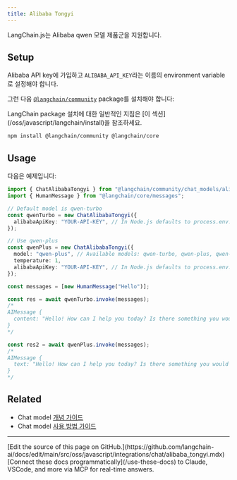 ```yaml
---
title: Alibaba Tongyi
---
```


LangChain.js는 Alibaba qwen 모델 제품군을 지원합니다.

## Setup

Alibaba API key에 가입하고 `ALIBABA_API_KEY`라는 이름의 environment variable로 설정해야 합니다.

그런 다음 [`@langchain/community`](https://www.npmjs.com/package/@langchain/community) package를 설치해야 합니다:

<Tip>
LangChain package 설치에 대한 일반적인 지침은 [이 섹션](/oss/javascript/langchain/install)을 참조하세요.
</Tip>

```bash npm
npm install @langchain/community @langchain/core
```

## Usage

다음은 예제입니다:

```typescript
import { ChatAlibabaTongyi } from "@langchain/community/chat_models/alibaba_tongyi";
import { HumanMessage } from "@langchain/core/messages";

// Default model is qwen-turbo
const qwenTurbo = new ChatAlibabaTongyi({
  alibabaApiKey: "YOUR-API-KEY", // In Node.js defaults to process.env.ALIBABA_API_KEY
});

// Use qwen-plus
const qwenPlus = new ChatAlibabaTongyi({
  model: "qwen-plus", // Available models: qwen-turbo, qwen-plus, qwen-max
  temperature: 1,
  alibabaApiKey: "YOUR-API-KEY", // In Node.js defaults to process.env.ALIBABA_API_KEY
});

const messages = [new HumanMessage("Hello")];

const res = await qwenTurbo.invoke(messages);
/*
AIMessage {
  content: "Hello! How can I help you today? Is there something you would like to talk about or ask about? I'm here to assist you with any questions you may have.",
}
*/

const res2 = await qwenPlus.invoke(messages);
/*
AIMessage {
  text: "Hello! How can I help you today? Is there something you would like to talk about or ask about? I'm here to assist you with any questions you may have.",
}
*/
```

## Related

- Chat model [개념 가이드](/oss/javascript/langchain/models)
- Chat model [사용 방법 가이드](/oss/javascript/langchain/models)

---

<Callout icon="pen-to-square" iconType="regular">
    [Edit the source of this page on GitHub.](https://github.com/langchain-ai/docs/edit/main/src/oss/javascript/integrations/chat/alibaba_tongyi.mdx)
</Callout>
<Tip icon="terminal" iconType="regular">
    [Connect these docs programmatically](/use-these-docs) to Claude, VSCode, and more via MCP for    real-time answers.
</Tip>
